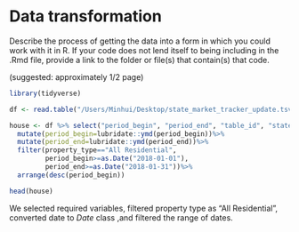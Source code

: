 # Data transformation

Describe the process of getting the data into a form in which you could work with it in R. If your code does not lend itself to being including in the .Rmd  file, provide a link to the folder or file(s) that contain(s) that code.

(suggested: approximately 1/2 page)

```r
library(tidyverse)
```

```r
df <- read.table("/Users/Minhui/Desktop/state_market_tracker_update.tsv", sep = "\t", header = TRUE)

house <- df %>% select("period_begin", "period_end", "table_id", "state", "state_code", "property_type", "median_sale_price", "median_list_price", "median_ppsf", "median_list_ppsf", "homes_sold", "new_listings", "inventory", "months_of_supply", "avg_sale_to_list", "sold_above_list", "off_market_in_two_weeks", "parent_metro_region")%>%
  mutate(period_begin=lubridate::ymd(period_begin))%>%
  mutate(period_end=lubridate::ymd(period_end))%>%
  filter(property_type=="All Residential",
         period_begin>=as.Date("2018-01-01"),
         period_end>=as.Date("2018-01-31"))%>%
  arrange(desc(period_begin))

```

```r
head(house)
```

We selected required variables, filtered property type as "All Residential", converted date to *Date* class ,and filtered the range of dates.


